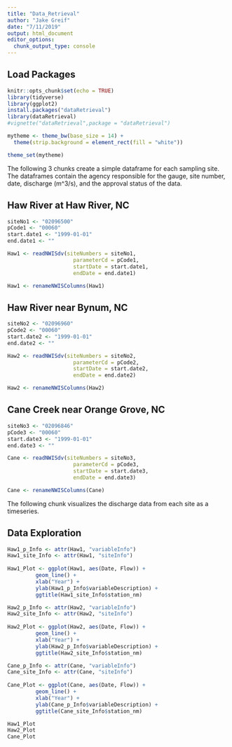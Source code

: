 ```yaml
---
title: "Data_Retrieval"
author: "Jake Greif"
date: "7/11/2019"
output: html_document
editor_options: 
  chunk_output_type: console
---
```

## Load Packages
```r
knitr::opts_chunk$set(echo = TRUE)
library(tidyverse)
library(ggplot2)
install.packages("dataRetrieval")
library(dataRetrieval)
#vignette("dataRetrieval",package = "dataRetrieval")

mytheme <- theme_bw(base_size = 14) +
  theme(strip.background = element_rect(fill = "white"))

theme_set(mytheme)
```

The following 3 chunks create a simple dataframe for each sampling site. The dataframes contain the agency responsible for the gauge, site number, date, discharge (m^3/s), and the approval status of the data.

## Haw River at Haw River, NC 
```r
siteNo1 <- "02096500"
pCode1 <- "00060"
start.date1 <- "1999-01-01"
end.date1 <- ""

Haw1 <- readNWISdv(siteNumbers = siteNo1,
                     parameterCd = pCode1,
                     startDate = start.date1,
                     endDate = end.date1)

Haw1 <- renameNWISColumns(Haw1)
```

## Haw River near Bynum, NC
```r
siteNo2 <- "02096960"
pCode2 <- "00060"
start.date2 <- "1999-01-01"
end.date2 <- ""

Haw2 <- readNWISdv(siteNumbers = siteNo2,
                     parameterCd = pCode2,
                     startDate = start.date2,
                     endDate = end.date2)

Haw2 <- renameNWISColumns(Haw2)
```

## Cane Creek near Orange Grove, NC
```r
siteNo3 <- "02096846"
pCode3 <- "00060"
start.date3 <- "1999-01-01"
end.date3 <- ""

Cane <- readNWISdv(siteNumbers = siteNo3,
                     parameterCd = pCode3,
                     startDate = start.date3,
                     endDate = end.date3)

Cane <- renameNWISColumns(Cane)
```

The following chunk visualizes the discharge data from each site as a timeseries.

## Data Exploration
```r
Haw1_p_Info <- attr(Haw1, "variableInfo")
Haw1_site_Info <- attr(Haw1, "siteInfo")
  
Haw1_Plot <- ggplot(Haw1, aes(Date, Flow)) +
         geom_line() +
         xlab("Year") +
         ylab(Haw1_p_Info$variableDescription) +
         ggtitle(Haw1_site_Info$station_nm)

Haw2_p_Info <- attr(Haw2, "variableInfo")
Haw2_site_Info <- attr(Haw2, "siteInfo")
  
Haw2_Plot <- ggplot(Haw2, aes(Date, Flow)) +
         geom_line() +
         xlab("Year") +
         ylab(Haw2_p_Info$variableDescription) +
         ggtitle(Haw2_site_Info$station_nm)

Cane_p_Info <- attr(Cane, "variableInfo")
Cane_site_Info <- attr(Cane, "siteInfo")
  
Cane_Plot <- ggplot(Cane, aes(Date, Flow)) +
         geom_line() +
         xlab("Year") +
         ylab(Cane_p_Info$variableDescription) +
         ggtitle(Cane_site_Info$station_nm)

Haw1_Plot
Haw2_Plot
Cane_Plot
```

